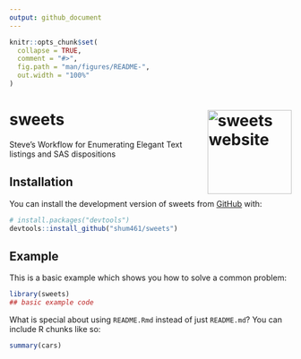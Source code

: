 ```yaml
---
output: github_document
---
```


<!-- README.md is generated from README.Rmd. Please edit that file -->

```r
knitr::opts_chunk$set(
  collapse = TRUE,
  comment = "#>",
  fig.path = "man/figures/README-",
  out.width = "100%"
) 
```

# sweets <a href="https://github.com/shum461/sweets"><img src="man/figures/logo.png" align="right" height="150" alt="sweets website" /></a>

<!-- badges: start -->
<!-- badges: end -->

Steve's Workflow for Enumerating Elegant Text listings and SAS dispositions

## Installation

You can install the development version of sweets from [GitHub](https://github.com/) with:

``` r
# install.packages("devtools")
devtools::install_github("shum461/sweets")
```

## Example

This is a basic example which shows you how to solve a common problem:

```r
library(sweets)
## basic example code
```

What is special about using `README.Rmd` instead of just `README.md`? You can include R chunks like so:

```r
summary(cars)
```

